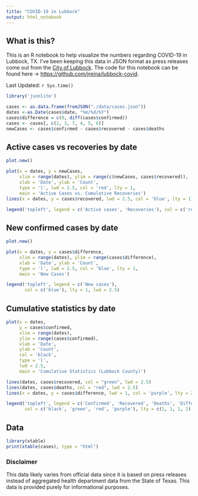 ```yaml
---
title: "COVID-19 in Lubbock"
output: html_notebook
---
```

## What is this?
This is an R notebook to help visualize the numbers regarding COVID-19 in Lubbock, TX. I've been keeping this data in JSON format as press releases come out from the [City of Lubbock](https://twitter.com/cityoflubbock). The code for this notebook can be found here -> [https://github.com/jreina/lubbock-covid](https://github.com/jreina/lubbock-covid).

Last Updated: `r Sys.time()`

```r
library('jsonlite')

cases <- as.data.frame(fromJSON("./data/cases.json"))
dates <-as.Date(cases$date, "%m/%d/%Y")
cases$difference = c(0, diff(cases$confirmed))
cases <- cases[, c(1, 3, 7, 4, 5, 6)]
newCases <- cases$confirmed - cases$recovered - cases$deaths
```

## Active cases vs recoveries by date
```r
plot.new()

plot(x = dates, y = newCases,
     xlim = range(dates), ylim = range(c(newCases, cases$recovered)),
     xlab = 'Date', ylab = 'Count',
     type = 'l', lwd = 2.5, col = 'red', lty = 1,
     main = 'Active Cases vs. Cumulative Recoveries')
lines(x = dates, y = cases$recovered, lwd = 2.5, col = 'blue', lty = 1)

legend('topleft', legend = c('Active cases', 'Recoveries'), col = c('red', 'blue'), lty = 1, lwd = 2.5)
```

## New confirmed cases by date
```r
plot.new()

plot(x = dates, y = cases$difference,
     xlim = range(dates), ylim = range(cases$difference),
     xlab = 'Date', ylab = 'Count',
     type = 'l', lwd = 2.5, col = 'blue', lty = 1,
     main = 'New Cases')

legend('topleft', legend = c('New cases'),
       col = c('blue'), lty = 1, lwd = 2.5)
```

## Cumulative statistics by date

```r
plot(x = dates,
     y = cases$confirmed,
     xlim = range(dates),
     ylim = range(cases$confirmed),
     xlab = 'Date',
     ylab = 'Count',
     col = 'black',
     type = 'l',
     lwd = 2.5,
     main = 'Cumulative Statistics (Lubbock County)')

lines(dates, cases$recovered, col = "green", lwd = 2.5)
lines(dates, cases$deaths, col = "red", lwd = 2.5)
lines(x = dates, y = cases$difference, lwd = 1, col = 'purple', lty = 2)

legend('topleft', legend = c('Confirmed', 'Recovered', 'Deaths', 'Difference'), 
       col = c('black', 'green', 'red', 'purple'), lty = c(1, 1, 1, 2), lwd = c(2.5, 2.5, 2.5, 1))
```

## Data

```r
library(xtable)
print(xtable(cases), type = "html")
```

### Disclaimer
This data likely varies from official data since it is based on press releases instead of aggregated health department data from the State of Texas. This data is provided purely for informational purposes.
